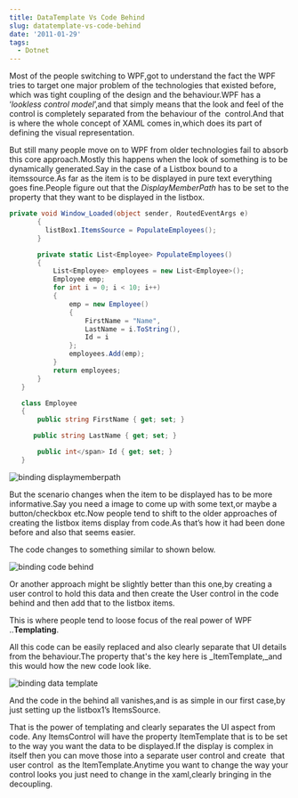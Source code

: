 ```yaml
---
title: DataTemplate Vs Code Behind
slug: datatemplate-vs-code-behind
date: '2011-01-29'
tags:
  - Dotnet
---
```

Most of the people switching to WPF,got to understand the fact the WPF tries to target one major problem of the technologies that existed before, which was tight coupling of the design and the behaviour.WPF has a ‘_lookless control model_’,and that simply means that the look and feel of the control is completely separated from the behaviour of the  control.And that is where the whole concept of XAML comes in,which does its part of defining the visual representation.

But still many people move on to WPF from older technologies fail to absorb this core approach.Mostly this happens when the look of something is to be dynamically generated.Say in the case of a Listbox bound to a itemssource.As far as the item is to be displayed in pure text everything goes fine.People figure out that the _DisplayMemberPath_ has to be set to the property that they want to be displayed in the listbox.

```csharp
private void Window_Loaded(object sender, RoutedEventArgs e)
       {
         listBox1.ItemsSource = PopulateEmployees();
       }

       private static List<Employee> PopulateEmployees()
       {
           List<Employee> employees = new List<Employee>();
           Employee emp;
           for int i = 0; i < 10; i++)
           {
               emp = new Employee()
               {
                   FirstName = "Name",
                   LastName = i.ToString(),
                   Id = i
               };
               employees.Add(emp);
           }
           return employees;
       }
   }

   class Employee
   {
       public string FirstName { get; set; }

      public string LastName { get; set; }

       public int</span> Id { get; set; }
   }
   ```


![binding displaymemberpath](../images/binding_displaymemberpath.jpg)

But the scenario changes when the item to be displayed has to be more informative.Say you need a image to come up with some text,or maybe a button/checkbox etc.Now people tend to shift to the older approaches of creating the listbox items display from code.As that’s how it had been done before and also that seems easier.

The code changes to something similar to shown below.

![binding code behind](../images/binding_code_behind.jpg)

Or another approach might be slightly better than this one,by creating a user control to hold this data and then create the User control in the code behind and then add that to the listbox items.

This is where people tend to loose focus of the real power of WPF ..**Templating**.

All this code can be easily replaced and also clearly separate that UI details from the behaviour.The property that's the key here is _ItemTemplate,_and this would how the new code look like.

![binding data template](../images/binding_data_template.jpg)

And the code in the behind all vanishes,and is as simple in our first case,by just setting up the listbox1’s ItemsSource.

That is the power of templating and clearly separates the UI aspect from code. Any ItemsControl will have the property ItemTemplate that is to be set to the way you want the data to be displayed.If the display is complex in itself then you can move those into a separate user control and create  that user control  as the ItemTemplate.Anytime you want to change the way your control looks you just need to change in the xaml,clearly bringing in the decoupling.

```
